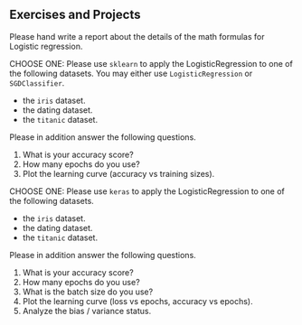 ## Exercises and Projects



::: {#exr-}
Please hand write a report about the details of the math formulas for Logistic regression.
:::




::: {#exr-}
CHOOSE ONE: Please use `sklearn` to apply the LogisticRegression to one of the following datasets. You may either use `LogisticRegression` or `SGDClassifier`.

- the `iris` dataset.
- the dating dataset.
- the `titanic` dataset.

Please in addition answer the following questions.

1. What is your accuracy score?
2. How many epochs do you use?
3. Plot the learning curve (accuracy vs training sizes).
:::



::: {#exr-}

CHOOSE ONE: Please use `keras` to apply the LogisticRegression to one of the following datasets.

- the `iris` dataset.
- the dating dataset.
- the `titanic` dataset.

Please in addition answer the following questions.

1. What is your accuracy score?
2. How many epochs do you use?
3. What is the batch size do you use?
4. Plot the learning curve (loss vs epochs, accuracy vs epochs).
5. Analyze the bias / variance status.


:::